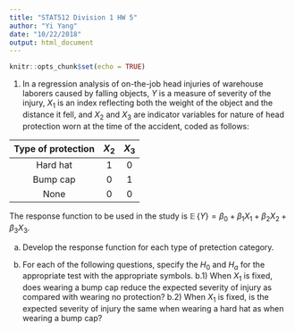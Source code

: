 ```yaml
---
title: "STAT512 Division 1 HW 5"
author: "Yi Yang"
date: "10/22/2018"
output: html_document
---
```


```r
knitr::opts_chunk$set(echo = TRUE)
```

1. In a regression analysis of on-the-job head injuries of warehouse laborers caused by falling objects, $Y$ is a measure of severity of the injury, $X_1$ is an index reflecting both the weight of the object and the distance it fell, and $X_2$ and $X_3$ are indicator variables for nature of head protection worn at the time of the accident, coded as follows:

| Type of protection | $X_2$ | $X_3$ |
|:------------------:|:-----:|:-----:|
| Hard hat           |  $1$  |  $0$  |
| Bump cap           |  $0$  |  $1$  |
| None               |  $0$  |  $0$  |

The response function to be used in the study is $\mathop{\mathbb{E}}\{Y\} = \beta_0 + \beta_1X_1 + \beta_2X_2 + \beta_3X_3$.

a) Develop the response function for each type of pretection category.

b) For each of the following questions, specify the $H_0$ and $H_a$ for the appropriate test with the appropriate symbols. b.1) When $X_1$ is fixed, does wearing a bump cap reduce the expected severity of injury as compared with wearing no protection? b.2) When $X_1$ is fixed, is the expected severity of injury the same when wearing a hard hat as when wearing a bump cap?
